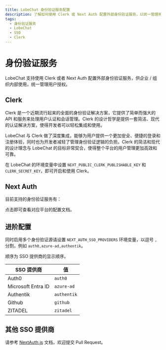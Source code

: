 ```yaml
---
title: LobeChat 身份验证服务配置
description: 了解如何使用 Clerk 或 Next Auth 配置外部身份验证服务，以统一管理用户授权。支持的身份验证服务包括 Auth0、 Azure ID 等。
tags:
  - 身份验证服务
  - LobeChat
  - SSO
  - Clerk
---
```


# 身份验证服务

LobeChat 支持使用 Clerk 或者 Next Auth 配置外部身份验证服务，供企业 / 组织内部使用，统一管理用户授权。

## Clerk

Clerk 是一个近期流行起来的全面的身份验证解决方案，它提供了简单而强大的 API 和服务来处理用户认证和会话管理。Clerk 的设计哲学是提供一套简洁、现代的认证解决方案，使得开发者可以轻松集成和使用。

LobeChat 与 Clerk 做了深度集成，能够为用户提供一个更加安全、便捷的登录和注册体验，同时也为开发者减轻了管理身份验证逻辑的负担。Clerk 的简洁和现代的设计理念与 LobeChat 的目标非常契合，使得整个平台的用户管理更加高效和可靠。

在 LobeChat 的环境变量中设置 `NEXT_PUBLIC_CLERK_PUBLISHABLE_KEY` 和 `CLERK_SECRET_KEY`，即可开启和使用 Clerk。

## Next Auth

目前支持的身份验证服务有：

<Cards>
  <Card href={'/zh/docs/self-hosting/advanced/sso-providers/auth0'} title={'Auth0'} />
  <Card
    href={'/zh/docs/self-hosting/advanced/sso-providers/microsoft-entra-id'}
    title={'Microsoft Entra ID'}
  />
  <Card href={'/zh/docs/self-hosting/advanced/sso-providers/authentik'} title={'Authentik'} />
  <Card href={'/zh/docs/self-hosting/advanced/sso-providers/github'} title={'Github'} />
  <Card href={'/zh/docs/self-hosting/advanced/sso-providers/zitadel'} title={'ZITADEL'} />
</Cards>

点击即可查看对应平台的配置文档。

## 进阶配置

同时启用多个身份验证源请设置 `NEXT_AUTH_SSO_PROVIDERS` 环境变量，以逗号 `,` 分割，例如 `auth0,azure-ad,authentik`。

顺序为 SSO 提供商的显示顺序。

| SSO 提供商            | 值           |
| ------------------ | ----------- |
| Auth0              | `auth0`     |
| Microsoft Entra ID | `azure-ad`  |
| Authentik          | `authentik` |
| Github             | `github`    |
| ZITADEL            | `zitadel`   |

## 其他 SSO 提供商

请参考 [NextAuth.js](https://next-auth.js.org/providers) 文档，欢迎提交 Pull Request。
